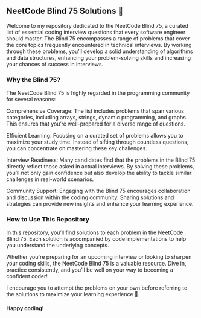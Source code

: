 ## NeetCode Blind 75 Solutions 🚀
Welcome to my repository dedicated to the NeetCode Blind 75, a curated list of essential coding interview questions that every software engineer should master. The Blind 75 encompasses a range of problems that cover the core topics frequently encountered in technical interviews. By working through these problems, you’ll develop a solid understanding of algorithms and data structures, enhancing your problem-solving skills and increasing your chances of success in interviews.

### Why the Blind 75?
The NeetCode Blind 75 is highly regarded in the programming community for several reasons:

Comprehensive Coverage: The list includes problems that span various categories, including arrays, strings, dynamic programming, and graphs. This ensures that you’re well-prepared for a diverse range of questions.

Efficient Learning: Focusing on a curated set of problems allows you to maximize your study time. Instead of sifting through countless questions, you can concentrate on mastering these key challenges.

Interview Readiness: Many candidates find that the problems in the Blind 75 directly reflect those asked in actual interviews. By solving these problems, you’ll not only gain confidence but also develop the ability to tackle similar challenges in real-world scenarios.

Community Support: Engaging with the Blind 75 encourages collaboration and discussion within the coding community. Sharing solutions and strategies can provide new insights and enhance your learning experience.

### How to Use This Repository
In this repository, you’ll find solutions to each problem in the NeetCode Blind 75. Each solution is accompanied by code implementations to help you understand the underlying concepts.

Whether you're preparing for an upcoming interview or looking to sharpen your coding skills, the NeetCode Blind 75 is a valuable resource. Dive in, practice consistently, and you’ll be well on your way to becoming a confident coder!

I encourage you to attempt the problems on your own before referring to the solutions to maximize your learning experience 🙏. 
#### Happy coding!
